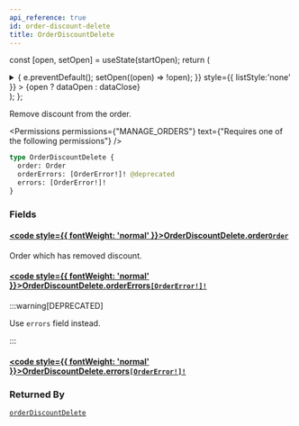 ```yaml
---
api_reference: true
id: order-discount-delete
title: OrderDiscountDelete
---
```






const [open, setOpen] = useState(startOpen);
return (
<details {...(open ? { open: true } : {})} className="details" style={{ border:'none', boxShadow:'none', background:'var(--ifm-background-color)' }}>
<summary
onClick={(e) => {
e.preventDefault();
setOpen((open) => !open);
}}
style={{ listStyle:'none' }} >
{open ? dataOpen : dataClose}
</summary>
{open && children}
</details>
);
};

Remove discount from the order.


<Permissions permissions={"MANAGE_ORDERS"} text={"Requires one of the following permissions"} />


```graphql
type OrderDiscountDelete {
  order: Order
  orderErrors: [OrderError!]! @deprecated
  errors: [OrderError!]!
}
```

### Fields

#### [<code style={{ fontWeight: 'normal' }}>OrderDiscountDelete.<b>order</b></code>](#)<Bullet />[`Order`](../../../api-reference/orders/objects/order.mdx) <Badge class="badge badge--secondary" text="object"/> <Badge class="badge badge--secondary" text="orders"/>

Order which has removed discount.

#### [<code style={{ fontWeight: 'normal' }}>OrderDiscountDelete.<b>orderErrors</b></code>](#)<Bullet />[`[OrderError!]!`](../../../api-reference/orders/objects/order-error.mdx) <Badge class="badge badge--deprecated badge--secondary" text="deprecated"/> <Badge class="badge badge--secondary" text="non-null"/> <Badge class="badge badge--secondary" text="object"/> <Badge class="badge badge--secondary" text="orders"/>

:::warning[DEPRECATED]

Use `errors` field instead.

:::

#### [<code style={{ fontWeight: 'normal' }}>OrderDiscountDelete.<b>errors</b></code>](#)<Bullet />[`[OrderError!]!`](../../../api-reference/orders/objects/order-error.mdx) <Badge class="badge badge--secondary" text="non-null"/> <Badge class="badge badge--secondary" text="object"/> <Badge class="badge badge--secondary" text="orders"/>

### Returned By

[`orderDiscountDelete`](../../../api-reference/orders/mutations/order-discount-delete.mdx) <Badge class="badge badge--secondary" text="mutation"/>

